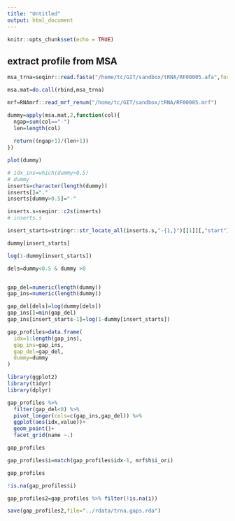 ```yaml
---
title: "Untitled"
output: html_document
---
```


```r
knitr::opts_chunk$set(echo = TRUE)
```

## extract profile from MSA

```r
msa_trna=seqinr::read.fasta("/home/tc/GIT/sandbox/tRNA/RF00005.afa",forceDNAtolower = FALSE)

msa.mat=do.call(rbind,msa_trna)
```

```r
mrf=RNAmrf::read_mrf_renum("/home/tc/GIT/sandbox/tRNA/RF00005.mrf")
```


```r
dummy=apply(msa.mat,2,function(col){
  ngap=sum(col=="-")
  len=length(col)
  
  return((ngap+1)/(len+1))
})
```

```r
plot(dummy)
```


```r
# idx_ins=which(dummy>0.5)
# dummy
inserts=character(length(dummy))
inserts[]="."
inserts[dummy>0.5]="-"

inserts.s=seqinr::c2s(inserts)
# inserts.s

insert_starts=stringr::str_locate_all(inserts.s,"-{1,}")[[1]][,"start"]

dummy[insert_starts]

```


```r
log(1-dummy[insert_starts])
```

```r

dels=dummy<0.5 & dummy >0



```

```r
gap_del=numeric(length(dummy))
gap_ins=numeric(length(dummy))

gap_del[dels]=log(dummy[dels])
gap_ins[]=min(gap_del)
gap_ins[insert_starts-1]=log(1-dummy[insert_starts])

```

```r
gap_profiles=data.frame(
  idx=1:length(gap_ins),
  gap_ins=gap_ins,
  gap_del=gap_del,
  dummy=dummy
)
```

```r
library(ggplot2)
library(tidyr)
library(dplyr)

gap_profiles %>%
  filter(gap_del<0) %>%
  pivot_longer(cols=c(gap_ins,gap_del)) %>%
  ggplot(aes(idx,value))+
  geom_point()+
  facet_grid(name ~.)
```


```r
gap_profiles
```


```r
gap_profiles$i=match(gap_profiles$idx-1, mrf$h$i_ori)
```

```r
gap_profiles
```

```r
!is.na(gap_profiles$i)
```

```r
gap_profiles2=gap_profiles %>% filter(!is.na(i))
```

```r
save(gap_profiles2,file="../rdata/trna.gaps.rda")
```

